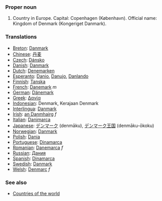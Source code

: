 ===Proper noun===

# Country in Europe. Capital:  Copenhagen (København). Official name: Kingdom of Denmark (Kongeriget Danmark).

===Translations===
*[[Breton]]: [[Danmark]]
*[[Chinese]]: [[丹麦]]
*[[Czech]]: [[Dánsko]]
*[[Danish]]: [[Danmark]]
*[[Dutch]]: [[Denemarken]]
*[[Esperanto]]: [[Danio]], [[Danujo]], [[Danlando]]
*[[Finnish]]: [[Tanska]]
*[[French]]: [[Danemark]] ''m''
*[[German]]: [[Dänemark]]
*[[Greek]]: [[Δανία]]
*[[Indonesian]]: Denmark, Kerajaan Denmark
*[[Interlingua]]: [[Danmark]]
*[[Irish]]: [[an Danmhairg]] ''f''
*[[Italian]]: [[Danimarca]]
*[[Japanese]]: [[デンマーク]] (denmāku),  [[デンマーク]][[王国]] (denmāku-ōkoku)
*[[Norwegian]]: [[Danmark]]
*[[Polish]]: [[Dania]]
*[[Portuguese]]: [[Dinamarca]]
*[[Romanian]]: [[Danemarca]] ''f''
*[[Russian]]: [[Дания]]
*[[Spanish]]: [[Dinamarca]]
*[[Swedish]]: [[Danmark]]
*[[Welsh]]: [[Denmarc]] ''f''

===See also===
*[[Countries of the world]]